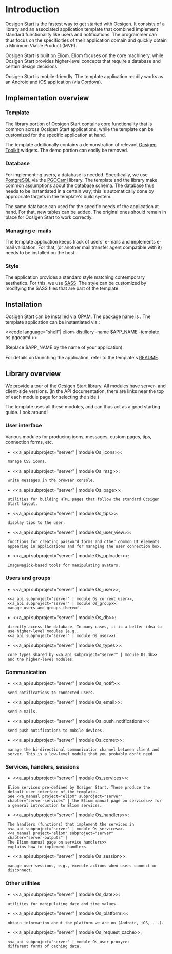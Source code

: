 =Introduction=

Ocsigen Start is the fastest way to get started with Ocsigen. It
consists of a library and an associated application template that
combined implement standard functionality like users and
notifications. The programmer can thus focus on the specificities of
their application domain and quickly obtain a Minimum Viable Product
(MVP).

Ocsigen Start is built on Eliom. Eliom focuses on the core machinery,
while Ocsigen Start provides higher-level concepts that require a
database and certain design decisions.

Ocsigen Start is mobile-friendly. The template application readily
works as an Android and iOS application (via
[[https://cordova.apache.org/|Cordova]]).

==Implementation overview==

===Template===

The library portion of Ocsigen Start contains core functionality that
is common across Ocsigen Start applications, while the template can be
customized for the specific application at hand.

The template additionally contains a demonstration of relevant
[[https://github.com/ocsigen/ocsigen-toolkit|Ocsigen Toolkit]]
widgets. The demo portion can easily be removed.

===Database===

For implementing users, a database is needed. Specifically, we use
[[https://www.postgresql.org/|PostgreSQL]] via the
[[http://pgocaml.forge.ocamlcore.org/|PGOCaml]] library. The template
and the library make common assumptions about the database schema. The
database thus needs to be instantiated in a certain way; this is
automatically done by appropriate targets in the template's build
system.

The same database can used for the specific needs of the application
at hand. For that, new tables can be added. The original ones should
remain in place for Ocsigen Start to work correctly.

===Managing e-mails===

The template application keeps track of users' e-mails and implements
e-mail validation. For that, {{{sendmail}}} (or another mail transfer
agent compatible with it) needs to be installed on the host.

===Style===

The application provides a standard style matching contemporary
aesthetics. For this, we use [[http://sass-lang.com/|SASS]]. The style
can be customized by modifying the SASS files that are part of the
template.

==Installation==

Ocsigen Start can be installed via
[[https://opam.ocaml.org/|OPAM]]. The package name is {{{ocsigen-start}}}.
The template application can be instantiated via {{{eliom-distillery}}}:

<<code language="shell"|
eliom-distillery -name $APP_NAME -template os.pgocaml
>>

(Replace $APP_NAME by the name of your application).

For details on launching the application, refer to the template's
[[https://github.com/ocsigen/ocsigen-start/blob/master/template.distillery/README.md|README]].

==Library overview==

We provide a tour of the Ocsigen Start library. All modules have
server- and client-side versions. (In the API documentation, there are
links near the top of each module page for selecting the side.)

The template uses all these modules, and can thus act as a good
starting guide. Look around!

=== User interface ===

Various modules for producing icons, messages, custom pages, tips,
connection forms, etc.

* <<a_api subproject="server" | module Os_icons>>:
  manage CSS icons.
* <<a_api subproject="server" | module Os_msg>>:
  write messages in the browser console.
* <<a_api subproject="server" | module Os_page>>:
  utilities for building HTML pages that follow the standard Ocsigen
  Start layout.
* <<a_api subproject="server" | module Os_tips>>:
  display tips to the user.
* <<a_api subproject="server" | module Os_user_view>>:
  functions for creating password forms and other common UI elements
  appearing in applications and for managing the user connection box.
* <<a_api subproject="server" | module Os_uploader>>:
  ImageMagick-based tools for manipulating avatars.

=== Users and groups ===

* <<a_api subproject="server" | module Os_user>>,
  <<a_api subproject="server" | module Os_current_user>>,
  <<a_api subproject="server" | module Os_group>>:
  manage users and groups thereof.

* <<a_api subproject="server" | module Os_db>>:
  directly access the database. In many cases, it is a better idea to
  use higher-level modules (e.g.,
  <<a_api subproject="server" | module Os_user>>).

* <<a_api subproject="server" | module Os_types>>:
  core types shared by <<a_api subproject="server" | module Os_db>>
  and the higher-level modules.

=== Communication ===

* <<a_api subproject="server" | module Os_notif>>:
  send notifications to connected users.

* <<a_api subproject="server" | module Os_email>>:
  send e-mails.

* <<a_api subproject="server" | module Os_push_notifications>>:
  send push notifications to mobile devices.

* <<a_api subproject="server" | module Os_comet>>:
  manage the bi-directional communication channel between client and
  server. This is a low-level module that you probably don't need.

=== Services, handlers, sessions ===

* <<a_api subproject="server" | module Os_services>>:
  Eliom services pre-defined by Ocsigen Start. These produce the
  default user interface of the template.
  See <<a_manual project="eliom" subproject="server"
  chapter="server-services" | the Eliom manual page on services>> for
  a general introduction to Eliom services.

* <<a_api subproject="server" | module Os_handlers>>:
  The handlers (functions) that implement the services in
  <<a_api subproject="server" | module Os_services>>.
  <<a_manual project="eliom" subproject="server"
  chapter="server-outputs" | The Eliom manual page on service handlers>>
  explains how to implement handlers.

* <<a_api subproject="server" | module Os_session>>:
  manage user sessions, e.g., execute actions when users connect or
  disconnect.

=== Other utilities ===

* <<a_api subproject="server" | module Os_date>>:
  utilities for manipulating date and time values.

* <<a_api subproject="server" | module Os_platform>>:
  obtain information about the platform we are on (Android, iOS, ...).

* <<a_api subproject="server" | module Os_request_cache>>,
  <<a_api subproject="server" | module Os_user_proxy>>:
  different forms of caching data.
